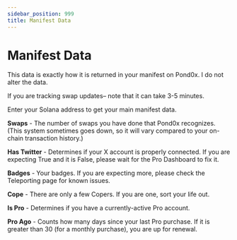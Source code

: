 ```yaml
---
sidebar_position: 999
title: Manifest Data
---
```



# Manifest Data

This data is exactly how it is returned in your manifest on Pond0x. I do not alter the data.

If you are tracking swap updates– note that it can take 3-5 minutes.

Enter your Solana address to get your main manifest data.

<ManifestData />

**Swaps** - The number of swaps you have done that Pond0x recognizes. (This system sometimes goes down, so it will vary compared to your on-chain transaction history.)

**Has Twitter** - Determines if your X account is properly connected. If you are expecting True and it is False, please wait for the Pro Dashboard to fix it.

**Badges** - Your badges. If you are expecting more, please check the Teleporting page for known issues.

**Cope** - There are only a few Copers. If you are one, sort your life out.

**Is Pro** - Determines if you have a currently-active Pro account.

**Pro Ago** - Counts how many days since your last Pro purchase. If it is greater than 30 (for a monthly purchase), you are up for renewal.
